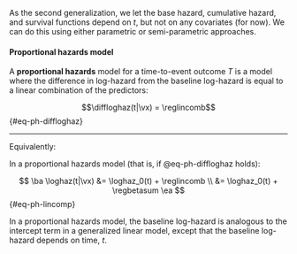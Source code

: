 
::: notes
As the second generalization,
we let the
base hazard,
cumulative hazard, and
survival functions
depend on $t$,
but not on any covariates (for now).
We can do this using either parametric
or semi-parametric approaches.
:::

:::{#def-ph-model}

#### Proportional hazards model

A **proportional hazards** model for a time-to-event outcome $T$ is a model where the difference in log-hazard from the baseline log-hazard is equal to a linear combination of the predictors:

$$\diffloghaz(t|\vx) = \reglincomb$${#eq-ph-diffloghaz}

:::

---

Equivalently:

:::{#lem-ph-lincomp}

In a proportional hazards model (that is, if @eq-ph-diffloghaz holds):

$$
\ba
\loghaz(t|\vx) &= \loghaz_0(t) + \reglincomb
\\
&= \loghaz_0(t) + \regbetasum
\ea
$${#eq-ph-lincomp}

:::

::: notes
In a proportional hazards model, 
the baseline log-hazard is analogous to the intercept term in a generalized linear model, 
except that the baseline log-hazard depends on time, $t$.
:::
